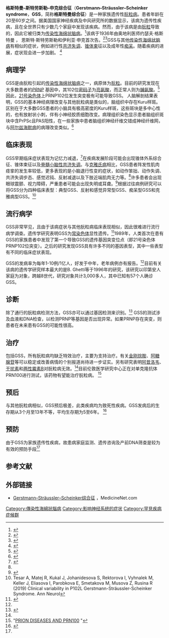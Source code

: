 {{medical}}
{{Infobox medical condition (new)
| name = 格斯特曼–斯特劳斯勒–申克综合征（GSS）
| image = [[File:GSS_(1).jpg|A person with inherited prion disease has cerebellar atrophy. This is highly susceptible for GSS.]]
| causes = 朊粒
| caption = 患者小脑出现萎缩，这是GSS的典型特征。
| pronounce = 
| symptoms = 共济失调、感觉迟缓、动作笨拙等
| MeshID=D016098
|treatment=支持治疗
| prognosis       =极差，绝大多数病例为致死性
| field = 
}}'''格斯特曼–斯特劳斯勒–申克综合征'''（'''Gerstmann–Sträussler–Scheinker syndrome'''，'''GSS'''，简称'''格斯特曼综合征'''）是一种家族遗传性[[朊毒體|朊粒病]]。患者年龄在20至60岁之间。据美国国家神经疾病及中风研究所的数据显示，该病为遗传性疾病，且在全世界只有少数几个家庭中发现该疾病。然而，由于该病是由[[朊毒體|朊粒]]导致的，因此它被归类为[[傳染性海綿狀腦病|传染性海绵状脑病]]。<ref name="Liberski2012">{{Cite journal|title=Gerstmann–Sträussler–Scheinker Disease|last=Liberski|first=Paweł P.|journal=Advances in Experimental Medicine and Biology|doi=10.1007/978-1-4614-0653-2_10|year=2012|volume=724|pages=128–137|issn=0065-2598|pmid=22411239}}</ref>该病于1936年由奥地利医师约瑟夫·格斯特曼 ， 恩斯特·斯特劳斯勒和伊利亚·申克首次告。<ref>{{WhoNamedIt|synd|2269}}</ref><ref>{{Cite journal|title=Über eine eigenartige hereditär-familiäre Erkrankung des Zentralnervensystems. Zugleich ein Beitrag zur Frage des vorzeitigen lokalen Alterns|last=Gerstmann, J.|last2=Sträussler, E.|journal=Zeitschrift für die gesamte Neurologie und Psychiatrie|doi=10.1007/bf02865827|year=1936|volume=154|pages=736–762|last3=Scheinker, I.}}</ref>GSS与其他[[傳染性海綿狀腦病|传染性海绵状脑病]]有相似的症状，例如进行性[[共济失调|共济失调]]、[[錐體束|锥体束]]征以及成年性[[失智症|痴呆]]。随着疾病的进展，症状现会进一步加剧。 <ref>{{Cite journal|title=Gerstmann-Sträussler-Scheinker disease. 1. Extending the clinical spectrum.|last=Farlow, M.R.|date=1989|journal=Neurology|issue=11|doi=10.1212/wnl.39.11.1446|volume=39|pages=1446–1452|pmid=2812321|display-authors=etal}}</ref>

== 病理学 ==
GSS是由朊粒引起的[[傳染性海綿狀腦病|传染性海绵状脑病]]之一，病原体为[[朊粒|朊粒]]。目前的研究发现在大多数患者的''[[PRNP|PRNP]]'' 基因中，其102位[[遗传密码|密码子]]为[[亮氨酸|亮氨酸]]，而正常人则为[[脯氨酸|脯氨酸]]。<ref name="pmid16769939">{{Cite journal|title=Early clinical signs and imaging findings in Gerstmann–Sträussler–Scheinker syndrome (Pro102Leu)|date=June 2006|journal=Neurology|issue=11|doi=10.1212/01.wnl.0000218211.85675.18|volume=66|pages=1672–8|pmid=16769939}}</ref>因此，[[21號染色體|21号染色体]]上PRNP102位发生突变极有可能导致GSS。
人脑解剖结果表明，GSS的基本神经病理改变与其他朊粒病是类似的，脑组织中存在Kuru样斑。区别在于大多数GSS患者的小脑具有极高密度的Kuru样斑，这些斑块是多中心性的，也有放射状小刺，伴有小神经胶质细胞改变。病理组织染色显示患者脑组织斑块中含PrPSc且PAS阳性，在一些家族中患者脑组织神经纤维交错成神经纤维网，与[[阿尔兹海默病|阿尔兹海默病]]的病理改变类似。<ref name="a">{{Cite book | author = 杨绍基，[[李兰娟|李兰娟]] | title = 传染病学| url = https://archive.org/details/chuanranbingxue0008unse |edition=第9版| location = 北京 | publisher = [[人民卫生出版社|人民卫生出版社]] | date = 2018-05 |ISBN = 978-7-117-17120-5 | language =zh }}</ref>
== 临床表现 ==
GSS早期临床症状表现为记忆力减退，<ref name="Collins01">{{Cite journal|title=Gerstmann–Sträussler–Scheinker syndrome, fatal familial insomnia, and kuru: a review of these less common human transmissible spongiform encephalopathies|date=September 2001|journal=J Clin Neurosci|issue=5|doi=10.1054/jocn.2001.0919|volume=8|pages=387–97|pmid=11535002}}</ref>在疾病发展阶段可能会出现锥体外系综合征、锥体束征以及[[小腦萎縮症|脊髓小脑性共济失调]]。与[[克雅二氏病|克雅氏病]]相比，GSS患者阵发性肌肉痉挛的发生率较低，更多表现的是小脑退行性变的症状，如动作笨拙、动作失调、共济失调步态、感觉迟钝、反射减退以及下肢近端肌肉无力等。<ref name="a"/>许多患者会出现眼球震颤、视力障碍，严重患者可能会出现失明或耳聋。<ref name="Gambetti">{{Cite web|title=Gerstmann–Sträussler–Scheinker Disease|url=http://www.merckmanuals.com/home/sec06/ch090/ch090d.html|accessdate=April 6, 2011|author=Gambetti|first=Pierluigi|publisher=The Merck Manuals: Online Medical Library|archiveurl=https://web.archive.org/web/20110222022711/http://www.merckmanuals.com/home/sec06/ch090/ch090d.html|archivedate=2011-02-22|dead-url=no}}</ref>根据过往病例研究可以将GSS分为四种临床表型：典型GSS、反射和感觉异常型GSS、痴呆型GSS和克雅病型GSS。<ref name="Tesar2019">Tesar A, Matej R, Kukal J, Johanidesova S, Rektorova I, Vyhnalek M, Keller J, Eliasova I, Parobkova E, Smetakova M, Musova Z, Rusina R (2019) Clinical variability in P102L Gerstmann-Sträussler-Scheinker Syndrome. Ann Neurol </ref>
== 流行病学 ==

GSS非常罕见，且由于该病症状与其他朊粒病临床表现相似，因此很难进行流行病学调查。遗传学研究表明GSS为[[常染色体|常染色体]]显性遗传。<ref name="pmid12945948">{{Cite journal|title=Variable phenotype in a P102L Gerstmann–Sträussler–Scheinker Italian family|url=http://cjns.metapress.com/openurl.asp?genre=article&issn=0317-1671&volume=30&issue=3&spage=233|date=August 2003|journal=Can J Neurol Sci|issue=3|doi=10.1017/S0317167100002651|volume=30|pages=233–6|pmid=12945948|archiveurl=https://archive.today/20130128151626/http://cjns.metapress.com/openurl.asp?genre=article&issn=0317-1671&volume=30&issue=3&spage=233|archivedate=2013-01-28|subscription=free|access-date=2020-12-22|dead-url=no}}</ref>1989年，人类首次在患有GSS的家族患者中发现了第一个导致GSS的遗传基因突变位点（即21号染色体PRNP102位突变）。之后的研究发现GSS具有许多不同的基因表型，其中一些表型有不同的临床症状表现。

GSS的发病率为每年1-10例/1亿人，好发于中年，老年病例亦有报告。<ref name="a"/>目前有关该病的遗传学研究样本最大的是B. Ghetti等于1996年的研究，该研究以印第安人家庭为对象，跨越8世代，研究对象共计3,000多人，其中已知有57个人确诊GSS。
== 诊断 ==

除了通行的朊粒病检测方法，GSS亦可以通过基因检测来识别。<ref name="Gambetti">{{Cite web|title=Gerstmann–Sträussler–Scheinker Disease|url=http://www.merckmanuals.com/home/sec06/ch090/ch090d.html|accessdate=April 6, 2011|author=Gambetti|first=Pierluigi|publisher=The Merck Manuals: Online Medical Library|archiveurl=https://web.archive.org/web/20110222022711/http://www.merckmanuals.com/home/sec06/ch090/ch090d.html|archivedate=February 22, 2011}}</ref> GSS的测试涉及血液和DNA检查，以检测PRNP等基因是否出现异常。如果PRNP存在突变，则患者在未来患有GSS的可能性很高。

== 治疗 ==
包括GSS，所有朊粒病均缺乏特效治疗，主要为支持治疗。有关[[金刚烷胺|金刚烷胺]]、[[阿糖腺苷|阿糖腺苷]]等可以稳定或改善病情的个别报道尚待进一步证实。另有研究表明[[阿昔洛韦|阿昔洛韦]]、[[干扰素|干扰素]]和[[两性霉素B|两性霉素B]]对朊粒病无效。<ref name="a"/>目前伦敦医学研究中心正在对单克隆抗体PRN100进行测试，该药物有望能治疗朊粒病。 <ref>"[https://www.curecjd.org/prion-diseases PRION DISEASES AND PRN100] {{Wayback|url=https://www.curecjd.org/prion-diseases |date=20201127235140 }}"</ref>

== 预后 ==
与其他朊粒病相似，GSS预后极差，此类疾病均为致死性疾病。GSS发病后的生存期从3个月至13年不等，平均生存期为5至6年。 <ref name="Collins01">{{Cite journal|title=Gerstmann–Sträussler–Scheinker syndrome, fatal familial insomnia, and kuru: a review of these less common human transmissible spongiform encephalopathies|date=September 2001|journal=J Clin Neurosci|issue=5|doi=10.1054/jocn.2001.0919|volume=8|pages=387–97|pmid=11535002}}</ref>
==预防==
由于GSS为家族遗传性疾病，故患病家庭监测、遗传咨询及产前DNA筛查是较为有效的预防手段<ref name="a"/>
== 参考文献 ==
{{Reflist}}

== 外部链接 ==

* [http://www.medterms.com/script/main/art.asp?articlekey=25941 Gerstmann–Sträussler–Scheinker综合征] {{Wayback|url=http://www.medterms.com/script/main/art.asp?articlekey=25941 |date=20130511155259 }}，MedicineNet.com

{{朊毒体疾病}}

{{中枢神经系统疾病}}
[[Category:傳染性海綿狀腦病|Category:傳染性海綿狀腦病]]
[[Category:影响神经系统的症状|Category:影响神经系统的症状]]
[[Category:罕見疾病症候群|Category:罕見疾病症候群]]